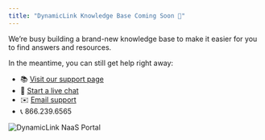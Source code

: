 ```yaml
---
title: "DynamicLink Knowledge Base Coming Soon 🚀"
---
```


We’re busy building a brand-new knowledge base to make it easier for you to find answers and resources.

In the meantime, you can still get help right away:

- 📚 [Visit our support page](https://www.zayo.com/support/) 
- 💬 [Start a live chat](https://www.zayo.com/chat/) 
- ✉️ [Email support](mailto:dynamiclinksupport@zayo.com)
- 📞 866.239.6565

![DynamicLink NaaS Portal](/dynamiclink-live.png)